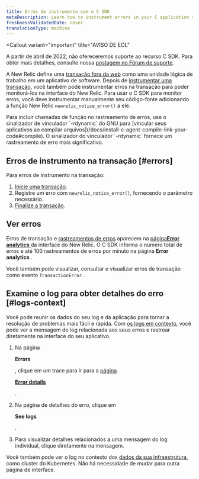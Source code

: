 ```yaml
---
title: Erros de instrumento com o C SDK
metaDescription: Learn how to instrument errors in your C application so you can monitor them with New Relic.
freshnessValidatedDate: never
translationType: machine
---
```


<Callout
  variant="important"
  title="AVISO DE EOL"
>
  A partir de abril de 2022, não ofereceremos suporte ao recurso C SDK. Para obter mais detalhes, consulte nossa [postagem no Fórum de suporte](https://discuss.newrelic.com/t/q1-bulk-eol-announcement-fy23/181744).
</Callout>

A New Relic define uma [transação fora da web](/docs/apm/transactions/intro-transactions/transactions-new-relic-apm) como uma unidade lógica de trabalho em um aplicativo de software. Depois de [instrumentar uma transação](/docs/instrument-transactions-c-agent), você também pode instrumentar erros na transação para poder monitorá-los na interface do New Relic. Para usar o C SDK para monitor erros, você deve instrumentar manualmente seu código-fonte adicionando a função New Relic `newrelic_notice_error()` a ele.

<Callout variant="tip">
  Para incluir chamadas de função no rastreamento de erros, use o sinalizador de vinculador `-rdynamic` do GNU para [vincular seus aplicativos ao compilar arquivos](/docs/install-c-agent-compile-link-your-code#compile). O sinalizador do vinculador `-rdynamic` fornece um rastreamento de erro mais significativo.
</Callout>

## Erros de instrumento na transação [#errors]

Para erros de instrumento na transação:

1. [Inicie uma transação](/docs/instrument-transactions-c-agent#start-transaction).
2. Registre um erro com `newrelic_notice_error()`, fornecendo o parâmetro necessário.
3. [Finalize a transação](/docs/instrument-transactions-c-agent#end-transaction).

## Ver erros

Erros de transação e [rastreamentos de erros](#error-trace-examples) aparecem na [página<DoNotTranslate>**Error analytics**</DoNotTranslate> ](/docs/apm/applications-menu/error-analytics/error-analytics-manage-error-traces)da interface do New Relic. O C SDK informa o número total de erros e até 100 rastreamentos de erros por minuto na página <DoNotTranslate>**Error analytics**</DoNotTranslate> .

Você também pode visualizar, consultar e visualizar erros de transação como evento `TransactionError` .

## Examine o log para obter detalhes do erro [#logs-context]

Você pode reunir os dados do seu log e da aplicação para tornar a resolução de problemas mais fácil e rápida. Com [os logs em contexto](/docs/logs/logs-context/c-sdk-configure-logs-context/), você pode ver a mensagem do log relacionada aos seus erros e rastrear diretamente na interface do seu aplicativo.

1. Na página

   <DoNotTranslate>**Errors**</DoNotTranslate>

   , clique em um trace para ir para a [página](/docs/apm/apm-ui-pages/error-analytics/errors-page-find-fix-verify-problems/)

   <DoNotTranslate>[**Error details**](/docs/apm/apm-ui-pages/error-analytics/errors-page-find-fix-verify-problems/)</DoNotTranslate>

   [ ](/docs/apm/apm-ui-pages/error-analytics/errors-page-find-fix-verify-problems/).

2. Na página de detalhes do erro, clique em

   <DoNotTranslate>**See logs**</DoNotTranslate>

   .

3. Para visualizar detalhes relacionados a uma mensagem do log individual, clique diretamente na mensagem.

Você também pode ver o log no contexto dos [dados da sua infraestrutura](/docs/logs/forward-logs/forward-your-logs-using-infrastructure-agent/), como cluster do Kubernetes. Não há necessidade de mudar para outra página de interface.